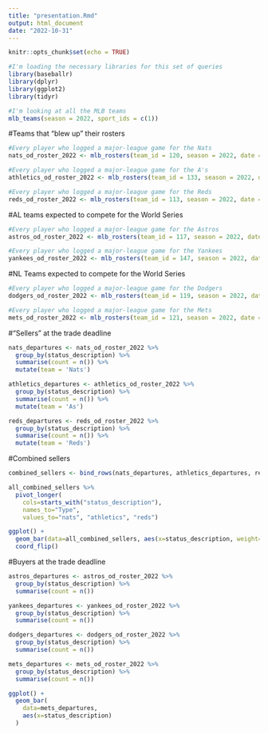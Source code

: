 ```yaml
---
title: "presentation.Rmd"
output: html_document
date: "2022-10-31"
---
```


```r
knitr::opts_chunk$set(echo = TRUE)
```

```r
#I'm loading the necessary libraries for this set of queries
library(baseballr)
library(dplyr)
library(ggplot2)
library(tidyr)
```

```r
#I'm looking at all the MLB teams
mlb_teams(season = 2022, sport_ids = c(1))
```

#Teams that "blew up" their rosters
```r
#Every player who logged a major-league game for the Nats
nats_od_roster_2022 <- mlb_rosters(team_id = 120, season = 2022, date = "2021-04-07", roster_type = 'fullSeason')

#Every player who logged a major-league game for the A's
athletics_od_roster_2022 <- mlb_rosters(team_id = 133, season = 2022, date = "2022-04-08", roster_type = 'fullSeason')

#Every player who logged a major-league game for the Reds
reds_od_roster_2022 <- mlb_rosters(team_id = 113, season = 2022, date = "2022-04-08", roster_type = 'fullSeason')
```

#AL teams expected to compete for the World Series
```r
#Every player who logged a major-league game for the Astros
astros_od_roster_2022 <- mlb_rosters(team_id = 117, season = 2022, date = "2022-04-07", roster_type = 'fullSeason')

#Every player who logged a major-league game for the Yankees
yankees_od_roster_2022 <- mlb_rosters(team_id = 147, season = 2022, date = "2022-04-07", roster_type = 'fullSeason')
```

#NL Teams expected to compete for the World Series 
```r
#Every player who logged a major-league game for the Dodgers
dodgers_od_roster_2022 <- mlb_rosters(team_id = 119, season = 2022, date = "2022-04-08", roster_type = 'fullSeason')

#Every player who logged a major-league game for the Mets
mets_od_roster_2022 <- mlb_rosters(team_id = 121, season = 2022, date = "2022-04-07", roster_type = 'fullSeason')
```

#"Sellers" at the trade deadline
```r
nats_departures <- nats_od_roster_2022 %>%
  group_by(status_description) %>%
  summarise(count = n()) %>% 
  mutate(team = 'Nats')

athletics_departures <- athletics_od_roster_2022 %>%
  group_by(status_description) %>%
  summarise(count = n()) %>% 
  mutate(team = 'As')

reds_departures <- reds_od_roster_2022 %>%
  group_by(status_description) %>%
  summarise(count = n()) %>% 
  mutate(team = 'Reds')
```

#Combined sellers 
```r
combined_sellers <- bind_rows(nats_departures, athletics_departures, reds_departures)
```

```r
all_combined_sellers %>% 
  pivot_longer(
    cols=starts_with("status_description"), 
    names_to="Type", 
    values_to="nats", "athletics", "reds")
```

```r
ggplot() + 
  geom_bar(data=all_combined_sellers, aes(x=status_description, weight=count)) +
  coord_flip()
```



#Buyers at the trade deadline
```r
astros_departures <- astros_od_roster_2022 %>%
  group_by(status_description) %>%
  summarise(count = n())

yankees_departures <- yankees_od_roster_2022 %>%
  group_by(status_description) %>%
  summarise(count = n())

dodgers_departures <- dodgers_od_roster_2022 %>%
  group_by(status_description) %>%
  summarise(count = n())

mets_departures <- mets_od_roster_2022 %>%
  group_by(status_description) %>%
  summarise(count = n())
```

```r
ggplot() + 
  geom_bar(
    data=mets_departures, 
    aes(x=status_description)
  )
```

```r

```



